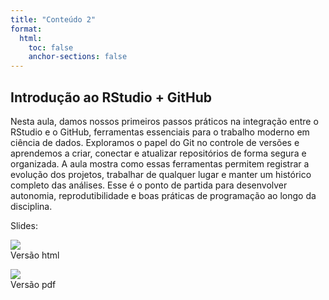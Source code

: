 ```yaml
---
title: "Conteúdo 2"
format:
  html:
    toc: false
    anchor-sections: false
---
```


## Introdução ao RStudio + GitHub

Nesta aula, damos nossos primeiros passos práticos na integração entre o RStudio e o GitHub, ferramentas essenciais para o trabalho moderno em ciência de dados. Exploramos o papel do Git no controle de versões e aprendemos a criar, conectar e atualizar repositórios de forma segura e organizada. A aula mostra como essas ferramentas permitem registrar a evolução dos projetos, trabalhar de qualquer lugar e manter um histórico completo das análises. Esse é o ponto de partida para desenvolver autonomia, reprodutibilidade e boas práticas de programação ao longo da disciplina.

Slides:


:::: {.grid}

::: {.g-col-12 .g-col-md-4}
<a href="/slides/02-introducao_ao_rstudio+github/02-introducao_ao_rstudio+github.html" target="_blank" style="text-decoration: none; color: inherit;">
![](/PDFs/slides/slide02_html.png)<br>Versão html
</a>
:::

::: {.g-col-12 .g-col-md-4}
<a href="/PDFs/slides/02-introducao_ao_rstudio+github.pdf" target="_blank" style="text-decoration: none; color: inherit;">
![](/PDFs/slides/slide02_pdf.png)<br>Versão pdf
</a>
:::

::::

